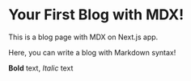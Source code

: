 # Your First Blog with MDX!

This is a blog page with MDX on Next.js app.

Here, you can write a blog with Markdown syntax!

**Bold** text, _Italic_ text
